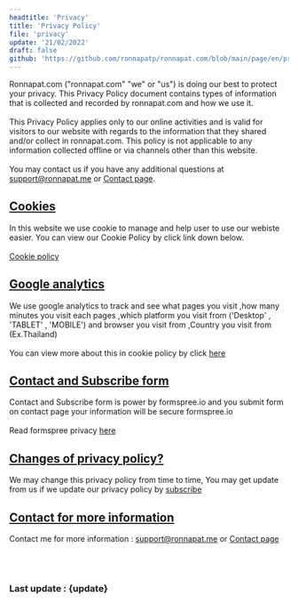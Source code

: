 ```yaml
---
headtitle: 'Privacy'
title: 'Privacy Policy'
file: 'privacy'
update: '21/02/2022'
draft: false
github: 'https://github.com/ronnapatp/ronnapat.com/blob/main/page/en/privacy.mdx'
---
```

Ronnapat.com ("ronnapat.com" "we" or "us") is doing our best to
protect your privacy. This Privacy Policy document contains types of
information that is collected and recorded by ronnapat.com and how
we use it.
<br />
<br />
This Privacy Policy applies only to our online activities and is
valid for visitors to our website with regards to the information
that they shared and/or collect in ronnapat.com. This policy is not
applicable to any information collected offline or via channels
other than this website.
<br />
<br />
You may contact us if you have any additional questions at
[support@ronnapat.me](mailto:support@ronnapat.me)
or [Contact page](/contact).

<div className="mt-14" id="cookie"></div>

## [Cookies](#cookie)

In this website we use cookie to manage and help user to use our
webiste easier. You can view our Cookie Policy by click link down
below.
<br />
<br />
[Cookie policy](/cookie)
          
<div className="mt-14" id="google-analytics"></div>

## [Google analytics](#google-analytics)
We use google analytics to track and see what pages you visit ,how
many minutes you visit each pages ,which platform you visit from
('Desktop' , 'TABLET' , 'MOBILE') and browser you visit from
,Country you visit from (Ex.Thailand)
<br />
<br />
You can view more about this in cookie policy by click [here](/cookie)

<div className="mt-14" id="contact-and-subscribe-form"></div>

## [Contact and Subscribe form](#contact-and-subscribe-form)

Contact and Subscribe form is power by formspree.io and you submit
form on contact page your information will be secure formspree.io
<br />
<br />
Read formspree privacy [here](https://formspree.io/legal/privacy-policy)

<div className="mt-14" id="changes-of-privacy-policy"></div>

## [Changes of privacy policy?](#changes-of-privacy-policy)

We may change this privacy policy from time to time, You may get
update from us if we update our privacy policy by [subscribe](/sub)

<div className="mt-14 mb-10" id="contact-for-more-information"></div>

## [Contact for more information](#contact-for-more-information)

Contact me for more information : [support@ronnapat.me](mailto:support@ronnapat.me) or [Contact page](/contact)

<br /><br />

### Last update : {update}